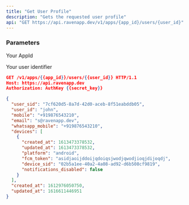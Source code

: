 ```yaml
---
title: "Get User Profile"
description: "Gets the requested user profile"
api: "GET https://api.ravenapp.dev/v1/apps/{app_id}/users/{user_id}"
---
```


### Parameters

<Param path="app_id" type="string" required>

Your AppId

</Param>

<Param path="user_id" type="string" required>

Your user identifier

</Param>

<RequestExample>

```json Request Example
GET /v1/apps/{{app_id}}/users/{{user_id}} HTTP/1.1
Host: https://api.ravenapp.dev
Authorization: AuthKey {{secret_key}}
```

</RequestExample>

<ResponseExample>

```json 200 Response Example
{
  "user_sid": "7cf620d5-8a7d-42d0-aceb-8f51eabddb05",
  "user_id": "john",
  "mobile": "+919876543210",
  "email": "s@ravenapp.dev",
  "whatsapp_mobile": "+919876543210",
  "devices": [
    {
      "created_at": 1613473378532,
      "updated_at": 1613473378532,
      "platform": "android",
      "fcm_token": "asidjaoijddoijqdoiqsjwodjqwodjioqjdijoqdj",
      "device_sid": "02b5a1ee-40a2-4a08-ad92-d6b508cf9819",
      "notifications_disabled": false
    }
  ],
  "created_at": 1612976050750,
  "updated_at": 1616611446951
}
```

</ResponseExample>
